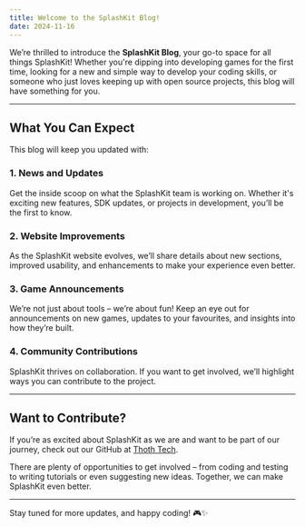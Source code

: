 ```yaml
---
title: Welcome to the SplashKit Blog!
date: 2024-11-16
---
```


We’re thrilled to introduce the **SplashKit Blog**, your go-to space for all things SplashKit! Whether you're dipping into developing games for the first time, looking for a new and simple way to develop your coding skills, or someone who just loves keeping up with open source projects, this blog will have something for you.

---

## What You Can Expect
This blog will keep you updated with:

### 1. **News and Updates**
Get the inside scoop on what the SplashKit team is working on. Whether it's exciting new features, SDK updates, or projects in development, you’ll be the first to know.

### 2. **Website Improvements**
As the SplashKit website evolves, we’ll share details about new sections, improved usability, and enhancements to make your experience even better.

### 3. **Game Announcements**
We’re not just about tools – we’re about fun! Keep an eye out for announcements on new games, updates to your favourites, and insights into how they’re built.

### 4. **Community Contributions**
SplashKit thrives on collaboration. If you want to get involved, we’ll highlight ways you can contribute to the project.

---

## Want to Contribute?
If you’re as excited about SplashKit as we are and want to be part of our journey, check out our GitHub at [Thoth Tech](https://github.com/thoth-tech). 

There are plenty of opportunities to get involved – from coding and testing to writing tutorials or even suggesting new ideas. Together, we can make SplashKit even better.

---

Stay tuned for more updates, and happy coding! 🎮✨
